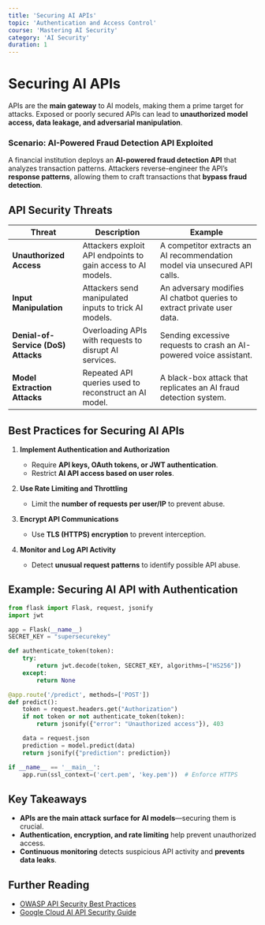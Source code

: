 ```yaml
---
title: 'Securing AI APIs'
topic: 'Authentication and Access Control'
course: 'Mastering AI Security'
category: 'AI Security'
duration: 1
---
```


# Securing AI APIs

APIs are the **main gateway** to AI models, making them a prime target for attacks. Exposed or poorly secured APIs can lead to **unauthorized model access, data leakage, and adversarial manipulation**.

### **Scenario: AI-Powered Fraud Detection API Exploited**

A financial institution deploys an **AI-powered fraud detection API** that analyzes transaction patterns. Attackers reverse-engineer the API’s **response patterns**, allowing them to craft transactions that **bypass fraud detection**.

## API Security Threats

| Threat | Description | Example |
|--------|------------|---------|
| **Unauthorized Access** | Attackers exploit API endpoints to gain access to AI models. | A competitor extracts an AI recommendation model via unsecured API calls. |
| **Input Manipulation** | Attackers send manipulated inputs to trick AI models. | An adversary modifies AI chatbot queries to extract private user data. |
| **Denial-of-Service (DoS) Attacks** | Overloading APIs with requests to disrupt AI services. | Sending excessive requests to crash an AI-powered voice assistant. |
| **Model Extraction Attacks** | Repeated API queries used to reconstruct an AI model. | A black-box attack that replicates an AI fraud detection system. |

## Best Practices for Securing AI APIs

1. **Implement Authentication and Authorization**  
   - Require **API keys, OAuth tokens, or JWT authentication**.  
   - Restrict **AI API access based on user roles**.  

2. **Use Rate Limiting and Throttling**  
   - Limit the **number of requests per user/IP** to prevent abuse.  

3. **Encrypt API Communications**  
   - Use **TLS (HTTPS) encryption** to prevent interception.  

4. **Monitor and Log API Activity**  
   - Detect **unusual request patterns** to identify possible API abuse.  

## Example: Securing AI API with Authentication

```python
from flask import Flask, request, jsonify
import jwt

app = Flask(__name__)
SECRET_KEY = "supersecurekey"

def authenticate_token(token):
    try:
        return jwt.decode(token, SECRET_KEY, algorithms=["HS256"])
    except:
        return None

@app.route('/predict', methods=['POST'])
def predict():
    token = request.headers.get("Authorization")
    if not token or not authenticate_token(token):
        return jsonify({"error": "Unauthorized access"}), 403

    data = request.json
    prediction = model.predict(data)
    return jsonify({"prediction": prediction})

if __name__ == '__main__':
    app.run(ssl_context=('cert.pem', 'key.pem'))  # Enforce HTTPS
```

## Key Takeaways

- **APIs are the main attack surface for AI models**—securing them is crucial.  
- **Authentication, encryption, and rate limiting** help prevent unauthorized access.  
- **Continuous monitoring** detects suspicious API activity and **prevents data leaks**.  

## Further Reading

- [OWASP API Security Best Practices](https://owasp.org/)  
- [Google Cloud AI API Security Guide](https://cloud.google.com/security/)  
